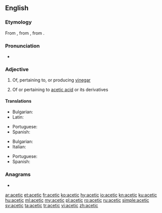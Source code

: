 ==English==

===Etymology===
From {{etyl|fr|en}} {{m|fr|acétique}}, from {{etyl|la|en}} {{m|la|acetum||vinegar}}, from {{m|la|acere||to be sour}}.

===Pronunciation===
* {{hyphenation|a|ce|tic|lang=en}}
*: {{rhymes|iːtɪk|lang=en}}

===Adjective===
{{en-adj|-}}

# {{label|en|organic chemistry}} Of, pertaining to, or producing [[vinegar]]
# {{label|en|organic chemistry}} Of or pertaining to [[acetic acid]] or its derivatives

====Translations====
{{trans-top|pertaining to vinegar}}
* Bulgarian: {{t|bg|оцетен}}
* Latin: {{t|la|aceticus}}
{{trans-mid}}
* Portuguese: {{t|pt|acético}}
* Spanish: {{t+|es|acético}}
{{trans-bottom}}

{{trans-top|pertaining to acetic acid}}
* Bulgarian: {{t|bg|ацетилов}}
* Italian: {{t+|it|acetico}}
{{trans-mid}}
* Portuguese: {{t|pt|acético}}
* Spanish: {{t+|es|acético}}
{{trans-bottom}}

===Anagrams===
* {{l|en|accite}}

[[ar:acetic]]
[[et:acetic]]
[[fr:acetic]]
[[ko:acetic]]
[[hy:acetic]]
[[io:acetic]]
[[kn:acetic]]
[[ku:acetic]]
[[hu:acetic]]
[[ml:acetic]]
[[my:acetic]]
[[pl:acetic]]
[[ro:acetic]]
[[ru:acetic]]
[[simple:acetic]]
[[sv:acetic]]
[[ta:acetic]]
[[tr:acetic]]
[[vi:acetic]]
[[zh:acetic]]